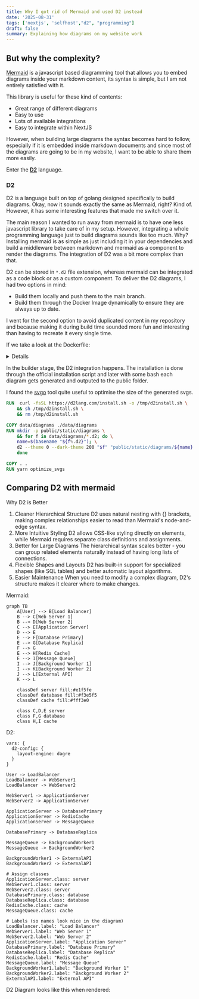 ```yaml
---
title: Why I got rid of Mermaid and used D2 instead
date: '2025-08-31'
tags: ['nextjs', 'selfhost',"d2", "programming"]
draft: false
summary: Explaining how diagrams on my website work
---
```


## But why the complexity?

[Mermaid](https://mermaid.js.org/) is a javascript based diagramming tool that allows you to embed diagrams inside your markdown content, its syntax is simple, but I am not entirely satisfied with it.

This library is useful for these kind of contents:

- Great range of different diagrams
- Easy to use
- Lots of available integrations
- Easy to integrate within NextJS

However, when building large diagrams the syntax becomes hard to follow, especially if it is embedded inside markdown documents and since most of the diagrams are going to be in my website, I want to be able to share them more easily.

Enter the **[D2](https://d2lang.com/)** language.

### D2

D2 is a language built on top of golang designed specifically to build diagrams. Okay, now it sounds exactly the same as Mermaid, right? Kind of. However, it has some interesting features that made me switch over it.

The main reason I wanted to run away from mermaid is to have one less javascript library to take care of in my setup. However, integrating a whole programming language just to build diagrams sounds like too much.
Why? Installing mermaid is as simple as just including it in your dependencies and build a middleware between markdown and mermaid as a component to render the diagrams.
The integration of D2 was a bit more complex than that.

D2 can be stored in ```*.d2``` file extension, whereas mermaid can be integrated as a code block or as a custom component. To deliver the D2 diagrams, I had two options in mind:

- Build them locally and push them to the main branch.
- Build them through the Docker Image dynamically to ensure they are always up to date.

I went for the second option to avoid duplicated content in my repository and because making it during build time sounded more fun and interesting than having to recreate it every single time.

If we take a look at the Dockerfile:
<Details summary="Dockerfile">

```Dockerfile
# Base stage for shared settings
FROM node:23.9.0-alpine AS base
ENV NEXT_TELEMETRY_DISABLED=1

# Install dependencies only when needed

FROM base AS deps
WORKDIR /app
RUN apk add --no-cache libc6-compat curl bash make
COPY package.json yarn.lock .yarnrc.yml ./

# Install dependencies

RUN yarn install --frozen-lockfile

# Builder stage

FROM base AS builder
WORKDIR /app

RUN apk add --no-cache curl bash make

COPY --from=deps /app/node_modules ./node_modules
COPY --from=deps /app/.yarnrc.yml ./

RUN  curl -fsSL <https://d2lang.com/install.sh> -o /tmp/d2install.sh \
    && sh /tmp/d2install.sh \
    && rm /tmp/d2install.sh

COPY data/diagrams ./data/diagrams
RUN mkdir -p public/static/diagrams \
    && for f in data/diagrams/*.d2; do \
    name=$(basename "${f%.d2}"); \
    d2 --theme 0 --dark-theme 200 "$f" "public/static/diagrams/${name}.svg"; \
    done

COPY . .
RUN yarn optimize_svgs
RUN yarn build

# Production image, copy all the files and run next

FROM node:23.9.0-alpine AS runner
WORKDIR /app

ENV NODE_ENV=production
ENV NEXT_TELEMETRY_DISABLED=1
ENV PORT=3000
ENV HOSTNAME="0.0.0.0"

# Add non root user for security

RUN addgroup --system --gid 1001 nodejs && \
    adduser --system --uid 1001 nextjs && \
    chown -R nextjs:nodejs /app

# Copy only necessary files

COPY --from=builder --chown=nextjs:nodejs /app/public ./public
COPY --from=builder --chown=nextjs:nodejs /app/.next/standalone ./
COPY --from=builder --chown=nextjs:nodejs /app/.next/static ./.next/static

# Use non-root user

USER nextjs

# Expose port

EXPOSE 3000

# Start the application

CMD ["node", "server.js"]

```

</Details>

In the builder stage, the D2 integration happens. The installation is done through the official installation script and later with some bash each diagram gets generated and outputed to the public folder.

I found the  [svgo](https://github.com/svg/svgo) tool quite useful to optimise the size of the generated svgs.

```Dockerfile
RUN  curl -fsSL https://d2lang.com/install.sh -o /tmp/d2install.sh \
    && sh /tmp/d2install.sh \
    && rm /tmp/d2install.sh

COPY data/diagrams ./data/diagrams
RUN mkdir -p public/static/diagrams \
    && for f in data/diagrams/*.d2; do \
    name=$(basename "${f%.d2}"); \
    d2 --theme 0 --dark-theme 200 "$f" "public/static/diagrams/${name}.svg"; \
    done

COPY . .
RUN yarn optimize_svgs
```

## Comparing D2 with mermaid

Why D2 is Better

1. Cleaner Hierarchical Structure
D2 uses natural nesting with {} brackets, making complex relationships easier to read than Mermaid's node-and-edge syntax.
2. More Intuitive Styling
D2 allows CSS-like styling directly on elements, while Mermaid requires separate class definitions and assignments.
3. Better for Large Diagrams
The hierarchical syntax scales better - you can group related elements naturally instead of having long lists of connections.
4. Flexible Shapes and Layouts
D2 has built-in support for specialized shapes (like SQL tables) and better automatic layout algorithms.
5. Easier Maintenance
When you need to modify a complex diagram, D2's structure makes it clearer where to make changes.

Mermaid:

```mermaid
graph TB
    A[User] --> B[Load Balancer]
    B --> C[Web Server 1]
    B --> D[Web Server 2]
    C --> E[Application Server]
    D --> E
    E --> F[Database Primary]
    E --> G[Database Replica]
    F --> G
    E --> H[Redis Cache]
    E --> I[Message Queue]
    I --> J[Background Worker 1]
    I --> K[Background Worker 2]
    J --> L[External API]
    K --> L

    classDef server fill:#e1f5fe
    classDef database fill:#f3e5f5
    classDef cache fill:#fff3e0

    class C,D,E server
    class F,G database
    class H,I cache

```

D2:

```d2
vars: {
  d2-config: {
    layout-engine: dagre
  }
}

User -> LoadBalancer
LoadBalancer -> WebServer1
LoadBalancer -> WebServer2

WebServer1 -> ApplicationServer
WebServer2 -> ApplicationServer

ApplicationServer -> DatabasePrimary
ApplicationServer -> RedisCache
ApplicationServer -> MessageQueue

DatabasePrimary -> DatabaseReplica

MessageQueue -> BackgroundWorker1
MessageQueue -> BackgroundWorker2

BackgroundWorker1 -> ExternalAPI
BackgroundWorker2 -> ExternalAPI

# Assign classes
ApplicationServer.class: server
WebServer1.class: server
WebServer2.class: server
DatabasePrimary.class: database
DatabaseReplica.class: database
RedisCache.class: cache
MessageQueue.class: cache

# Labels (so names look nice in the diagram)
LoadBalancer.label: "Load Balancer"
WebServer1.label: "Web Server 1"
WebServer2.label: "Web Server 2"
ApplicationServer.label: "Application Server"
DatabasePrimary.label: "Database Primary"
DatabaseReplica.label: "Database Replica"
RedisCache.label: "Redis Cache"
MessageQueue.label: "Message Queue"
BackgroundWorker1.label: "Background Worker 1"
BackgroundWorker2.label: "Background Worker 2"
ExternalAPI.label: "External API"

```

D2 Diagram looks like this when rendered:

<Diagram name="d2_example" />

